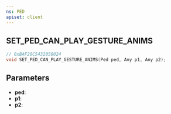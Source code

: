 ```yaml
---
ns: PED
apiset: client
---
```

## SET_PED_CAN_PLAY_GESTURE_ANIMS

```c
// 0xBAF20C5432058024
void SET_PED_CAN_PLAY_GESTURE_ANIMS(Ped ped, Any p1, Any p2);
```


## Parameters
* **ped**:
* **p1**:
* **p2**:
